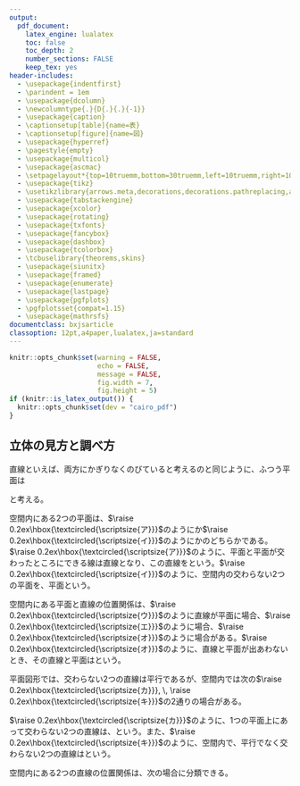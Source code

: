 ```yaml
---
output:
  pdf_document:
    latex_engine: lualatex
    toc: false
    toc_depth: 2
    number_sections: FALSE
    keep_tex: yes
header-includes:
  - \usepackage{indentfirst}
  - \parindent = 1em
  - \usepackage{dcolumn}
  - \newcolumntype{.}{D{.}{.}{-1}}
  - \usepackage{caption}
  - \captionsetup[table]{name=表}
  - \captionsetup[figure]{name=図}
  - \usepackage{hyperref}
  - \pagestyle{empty}
  - \usepackage{multicol}
  - \usepackage{ascmac}
  - \setpagelayout*{top=10truemm,bottom=30truemm,left=10truemm,right=10truemm}
  - \usepackage{tikz}
  - \usetikzlibrary{arrows.meta,decorations,decorations.pathreplacing,arrows,calc}
  - \usepackage{tabstackengine}
  - \usepackage{xcolor}
  - \usepackage{rotating}
  - \usepackage{txfonts}
  - \usepackage{fancybox}
  - \usepackage{dashbox}
  - \usepackage{tcolorbox}
  - \tcbuselibrary{theorems,skins}
  - \usepackage{siunitx}
  - \usepackage{framed}
  - \usepackage{enumerate}
  - \usepackage{lastpage}
  - \usepackage{pgfplots}
  - \pgfplotsset{compat=1.15}
  - \usepackage{mathrsfs}
documentclass: bxjsarticle
classoption: 12pt,a4paper,lualatex,ja=standard
---
```


```r
knitr::opts_chunk$set(warning = FALSE, 
                      echo = FALSE, 
                      message = FALSE,
                      fig.width = 7,
                      fig.height = 5)
if (knitr::is_latex_output()) {
  knitr::opts_chunk$set(dev = "cairo_pdf")
}
```

\renewcommand{\thefootnote}{}
\newcounter{kaunta}
\renewcommand{\thekaunta}{\arabic{kaunta}}
\newcommand{\kaunta}{\refstepcounter{kaunta}%
\thekaunta}
\def\question{\noindent\fbox{\large\makebox[1em]{\text{\kaunta}}} \hspace{1pt}}
\newcounter{skaunta}
\renewcommand{\theskaunta}{\arabic{skaunta}}
\newcommand{\skaunta}{\refstepcounter{skaunta}%
\theskaunta}
\def\squestion{(\text{\skaunta})\hspace{2.5pt}}
\newcommand{\maru}[1]{\raise0.2ex\hbox{\textcircled{\scriptsize{#1}}}}
\newcommand{\jsim}{\mathrel{\text{∽}}}
\newcommand{\jpara}{/\!/}

\newcounter{kcounter}
\setcounter{kcounter}{0}
\newcommand{\kana}{\refstepcounter{kcounter}\ifthenelse{\value{kcounter}=1}{ア}{\ifthenelse{\value{kcounter}=2}{イ}{\ifthenelse{\value{kcounter}=3}{ウ}{\ifthenelse{\value{kcounter}=4}{エ}{\ifthenelse{\value{kcounter}=5}{オ} {\ifthenelse{\value{kcounter}=6}{カ}{\ifthenelse{\value{kcounter}=7}{キ}{\ifthenelse{\value{kcounter}=8}{ク}{\ifthenelse{\value{kcounter}=9}{ケ}{\ifthenelse{\value{kcounter}=10}{コ}{\ifthenelse{\value{kcounter}=11}{サ}{\ifthenelse{\value{kcounter}=12}{シ}{\ifthenelse{\value{kcounter}=13}{ス}{\ifthenelse{\value{kcounter}=14}{セ}{\ifthenelse{\value{kcounter}=15}{ソ}{\ifthenelse{\value{kcounter}=16}{タ}{\ifthenelse{\value{kcounter}=17}{チ}{\ifthenelse{\value{kcounter}=18}{ツ}{\ifthenelse{\value{kcounter}=19}{テ}{\ifthenelse{\value{kcounter}=20}{ト}{\ifthenelse{\value{kcounter}=21}{ナ}{\ifthenelse{\value{kcounter}=22}{ニ}{\ifthenelse{\value{kcounter}=23}{ヌ}{\ifthenelse{\value{kcounter}=24}{ネ}{\ifthenelse{\value{kcounter}=25}{ノ}{\ifthenelse{\value{kcounter}=26}{ハ}{\ifthenelse{\value{kcounter}=27}{ヒ}{\ifthenelse{\value{kcounter}=28}{フ}{\ifthenelse{\value{kcounter}=29}{ヘ}{\ifthenelse{\value{kcounter}=30}{ホ}{\ifthenelse{\value{kcounter}=31}{マ}{\ifthenelse{\value{kcounter}=32}{ミ}{\ifthenelse{\value{kcounter}=33}{ム}{\ifthenelse{\value{kcounter}=34}{メ}{\ifthenelse{\value{kcounter}=35}{モ}{\ifthenelse{\value{kcounter}=36}{ヤ}{\ifthenelse{\value{kcounter}=37}{ユ}{\ifthenelse{\value{kcounter}=38}{ヨ}{\ifthenelse{\value{kcounter}=39}{ラ}{\ifthenelse{\value{kcounter}=40}{リ}{\ifthenelse{\value{kcounter}=41}{ル}{\ifthenelse{\value{kcounter}=42}{レ}{\ifthenelse{\value{kcounter}=43}{ロ}{\ifthenelse{\value{kcounter}=44}{ワ}{・}}}}}}}}}}}}}}}}}}}}}}}}}}}}}}}}}}}}}}}}}}}}}

\newcommand{\kuran}[1]{\framebox[1.5cm][c]{\maru{\kana}}}

\newcommand{\degre}{\ensuremath{^\circ}}

\newcommand{\myarc}[1]{
   \tikz [baseline = (N.base), every node/.style={}] {
      \node [inner sep = 0pt] (N) {$\mathrm{#1}$};
      \draw [line width = 0.4pt] plot [smooth, tension=1.3] coordinates {
         ($(N.north west) + (0.1ex,0)$)
         ($(N.north)      + (0,0.5ex)$)
         ($(N.north east) + (0,0)$)
      };
   }
}

\makeatletter
\newenvironment{figurehere}{\def\@captype{figure}}{}
\makeatother

\newcommand{\goku}[1]{\fbox{\phantom{\text{#1}} \quad}}

## 立体の見方と調べ方

直線といえば、両方にかぎりなくのびていると考えるのと同じように、ふつう平面は

\noindent
\goku{かぎりなくひろがっているもの}と考える。

\begin{multicols}{2}

平面P上の2点A, Bを通る直線$l$は、平面Pにふくまれる。このとき、直線$l$は\goku{平面P上にある}という。

直線$l$をふくむ平面は、右の図の平面P, Q, Rのようにいくつもある。しかし、直線$l$と$l$上にない点とをふくむ平面は\goku{1つ}しかない。

\columnbreak

\begin{center}

\begin{figurehere}
\includegraphics{media/image11.png}
\end{figurehere}

\begin{figurehere}
\includegraphics{media/image14.png}
\end{figurehere}

\end{center}

\end{multicols}

空間内にある2つの平面は、$\maru{ア}$のように\goku{交わる}か$\maru{イ}$のように\goku{交わらない}かのどちらかである。$\maru{ア}$のように、平面と平面が交わったところにできる線は直線となり、この直線を\goku{交線}という。$\maru{イ}$のように、空間内の交わらない2つの平面を、\goku{平行な}平面という。

\begin{center}
\includegraphics{media/image24.png}
\end{center}


空間内にある平面と直線の位置関係は、$\maru{ウ}$のように直線が平面に\goku{ふくまれる}場合、$\maru{エ}$のように\goku{交わる}場合、$\maru{オ}$のように\goku{出あわない}場合がある。$\maru{オ}$のように、直線と平面が出あわないとき、その直線と平面は\goku{平行である}という。

\begin{center}
\includegraphics{media/image27.png}
\end{center}

\newpage

平面図形では、交わらない2つの直線は平行であるが、空間内では次の$\maru{カ}, \, \maru{キ}$の2通りの場合がある。

\begin{center}
\includegraphics{media/image30.png}
\end{center}

$\maru{カ}$のように、1つの平面上にあって交わらない2つの直線は、\goku{平行である}という。また、$\maru{キ}$のように、空間内で、平行でなく交わらない2つの直線は\goku{ねじれの位置にある}という。

空間内にある2つの直線の位置関係は、次の場合に分類できる。

\begin{center}
\includegraphics{media/image32.png}
\end{center}

















































